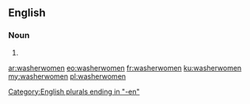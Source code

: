 ==English==

===Noun===
{{head|en|noun plural form}}

# {{plural of|washerwoman|lang=en}}

[[Category:English plurals ending in "-en"]]

[[ar:washerwomen]]
[[eo:washerwomen]]
[[fr:washerwomen]]
[[ku:washerwomen]]
[[my:washerwomen]]
[[pl:washerwomen]]